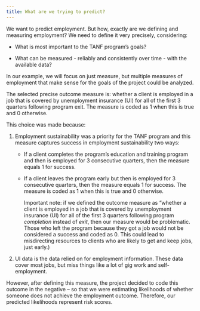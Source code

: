```yaml
---
title: What are we trying to predict?
---
```


We want to predict employment. But how, exactly are we defining and measuring employment? We need to define it very precisely, considering:

-   What is most important to the TANF program's goals?

-   What can be measured - reliably and consistently over time - with the available data?

In our example, we will focus on just measure, but multiple measures of employment that make sense for the goals of the project could be analyzed.

The selected precise outcome measure is: whether a client is employed in a job that is covered by unemployment insurance (UI) for all of the first 3 quarters following program exit. The measure is coded as 1 when this is true and 0 otherwise.

This choice was made because:

1.  Employment sustainability was a priority for the TANF program and this measure captures success in employment sustainability two ways:

    -   If a client completes the program's education and training program and then is employed for 3 consecutive quarters, then the measure equals 1 for success.

    -   If a client leaves the program early but then is employed for 3 consecutive quarters, then the measure equals 1 for success. The measure is coded as 1 when this is true and 0 otherwise.

        Important note: if we defined the outcome measure as "whether a client is employed in a job that is covered by unemployment insurance (UI) for all of the first 3 quarters following program *completion* instead of *exit*, then our measure would be problematic. Those who left the program because they got a job would not be considered a success and coded as 0. This could lead to misdirecting resources to clients who are likely to get and keep jobs, just early.)

2.  UI data is the data relied on for employment information. These data cover most jobs, but miss things like a lot of gig work and self-employment.


However, after defining this measure, the project decided to code this outcome in the negative -- so that we were estimating likelihoods of whether someone does not achieve the employment outcome. Therefore, our predicted likelihoods represent risk scores.
